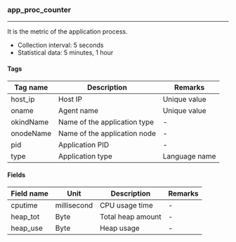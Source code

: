 ### app_proc_counter

----

It is the metric of the application process.

- Collection interval: 5 seconds
- Statistical data: 5 minutes, 1 hour

#### Tags

| Tag name  | Description                  | Remarks       |
| --------- | ---------------------------- | ------------- |
| host_ip   | Host IP                      | Unique value  |
| oname     | Agent name                   | Unique value  |
| okindName | Name of the application type | -             |
| onodeName | Name of the application node | -             |
| pid       | Application PID              | -             |
| type      | Application type             | Language name |

#### Fields

| Field name | Unit        | Description       | Remarks |
| ---------- | ----------- | ----------------- | ------- |
| cputime    | millisecond | CPU usage time    | -       |
| heap_tot   | Byte        | Total heap amount | -       |
| heap_use   | Byte        | Heap usage        | -       |
